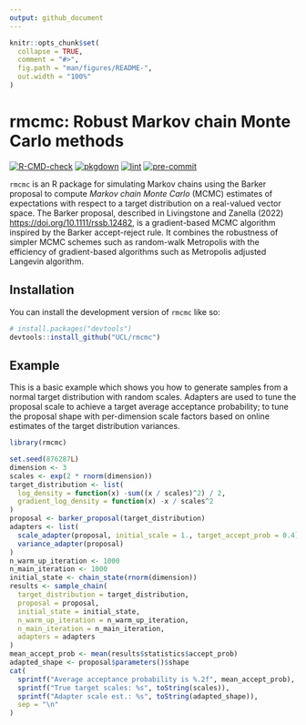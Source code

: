 ```yaml
---
output: github_document
---
```


<!-- README.md is generated from README.Rmd. Please edit that file -->

```r
knitr::opts_chunk$set(
  collapse = TRUE,
  comment = "#>",
  fig.path = "man/figures/README-",
  out.width = "100%"
)
```

# rmcmc: Robust Markov chain Monte Carlo methods

<!-- badges: start -->
[![R-CMD-check](https://github.com/UCL/rmcmc/actions/workflows/R-CMD-check.yaml/badge.svg)](https://github.com/UCL/rmcmc/actions/workflows/R-CMD-check.yaml)
[![pkgdown](https://github.com/UCL/rmcmc/actions/workflows/pkgdown.yaml/badge.svg)](https://github.com/UCL/rmcmc/actions/workflows/pkgdown.yaml)
[![lint](https://github.com/UCL/rmcmc/actions/workflows/lint.yaml/badge.svg)](https://github.com/UCL/rmcmc/actions/workflows/lint.yaml)
[![pre-commit](https://github.com/UCL/rmcmc/actions/workflows/pre-commit.yaml/badge.svg)](https://github.com/UCL/rmcmc/actions/workflows/pre-commit.yaml)
<!-- badges: end -->

`rmcmc` is an R package for simulating Markov chains using the Barker proposal to compute _Markov chain Monte Carlo_ (MCMC) estimates of expectations with respect to a target distribution on a real-valued vector space. 
The Barker proposal, described in Livingstone and Zanella (2022) <https://doi.org/10.1111/rssb.12482>, is a gradient-based MCMC algorithm inspired by the Barker accept-reject rule. 
It combines the robustness of simpler MCMC schemes such as random-walk Metropolis with the efficiency of gradient-based algorithms such as Metropolis adjusted Langevin algorithm.

## Installation

You can install the development version of `rmcmc` like so:

``` r
# install.packages("devtools")
devtools::install_github("UCL/rmcmc")
```

## Example

This is a basic example which shows you how to generate samples from a normal target distribution with random scales. 
Adapters are used to tune the proposal scale to achieve a target average acceptance probability;
to tune the proposal shape with per-dimension scale factors based on online estimates of the target distribution variances.

```r
library(rmcmc)

set.seed(876287L)
dimension <- 3
scales <- exp(2 * rnorm(dimension))
target_distribution <- list(
  log_density = function(x) -sum((x / scales)^2) / 2,
  gradient_log_density = function(x) -x / scales^2
)
proposal <- barker_proposal(target_distribution)
adapters <- list(
  scale_adapter(proposal, initial_scale = 1., target_accept_prob = 0.4),
  variance_adapter(proposal)
)
n_warm_up_iteration <- 1000
n_main_iteration <- 1000
initial_state <- chain_state(rnorm(dimension))
results <- sample_chain(
  target_distribution = target_distribution,
  proposal = proposal,
  initial_state = initial_state,
  n_warm_up_iteration = n_warm_up_iteration,
  n_main_iteration = n_main_iteration,
  adapters = adapters
)
mean_accept_prob <- mean(results$statistics$accept_prob)
adapted_shape <- proposal$parameters()$shape
cat(
  sprintf("Average acceptance probability is %.2f", mean_accept_prob),
  sprintf("True target scales: %s", toString(scales)),
  sprintf("Adapter scale est.: %s", toString(adapted_shape)),
  sep = "\n"
)
```
